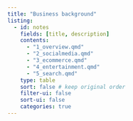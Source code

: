 ```yaml
---
title: "Business background"
listing:
  - id: notes
    fields: [title, description]
    contents: 
      - "1_overview.qmd"
      - "2_socialmedia.qmd"
      - "3_ecommerce.qmd"
      - "4_entertainment.qmd"
      - "5_search.qmd"
    type: table
    sort: false # keep original order
    filter-ui: false
    sort-ui: false
    categories: true
---
```




::: {#notes}
:::

